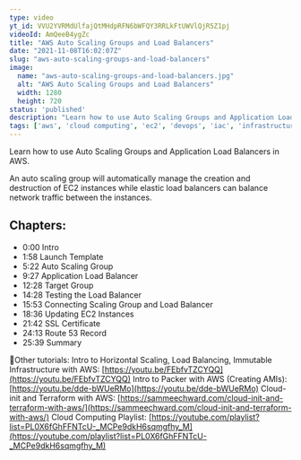 ```yaml
---
type: video
yt_id: VVU2YVRMdUlfajQtMHdpRFN6bWFQY3RRLkFtUWVlQjR5Z1pj
videoId: AmQeeB4ygZc
title: "AWS Auto Scaling Groups and Load Balancers"
date: "2021-11-08T16:02:07Z"
slug: "aws-auto-scaling-groups-and-load-balancers"
image: 
  name: "aws-auto-scaling-groups-and-load-balancers.jpg"
  alt: "AWS Auto Scaling Groups and Load Balancers"
  width: 1280
  height: 720
status: 'published'
description: "Learn how to use Auto Scaling Groups and Application Load Balancers in AWS. "
tags: ['aws', 'cloud computing', 'ec2', 'devops', 'iac', 'infrastructure as code']
---
```


Learn how to use Auto Scaling Groups and Application Load Balancers in AWS. 

An auto scaling group will automatically manage the creation and destruction of EC2 instances while elastic load balancers can balance network traffic between the instances. 


## Chapters:

* 0:00​ Intro
* 1:58 Launch Template
* 5:22 Auto Scaling Group
* 9:27 Application Load Balancer
* 12:28 Target Group
* 14:28 Testing the Load Balancer
* 15:53 Connecting Scaling Group and Load Balancer
* 18:36 Updating EC2 Instances
* 21:42 SSL Certificate
* 24:13 Route 53 Record
* 25:39 Summary

🔗Other tutorials:
Intro to Horizontal Scaling, Load Balancing, Immutable Infrastructure with AWS: [https://youtu.be/FEbfvTZCYQQ](https://youtu.be/FEbfvTZCYQQ)
Intro to Packer with AWS (Creating AMIs): [https://youtu.be/dde-bWUeRMo](https://youtu.be/dde-bWUeRMo)
Cloud-init and Terraform with AWS: [https://sammeechward.com/cloud-init-and-terraform-with-aws/](https://sammeechward.com/cloud-init-and-terraform-with-aws/)
Cloud Computing Playlist: [https://youtube.com/playlist?list=PL0X6fGhFFNTcU-_MCPe9dkH6sqmgfhy_M](https://youtube.com/playlist?list=PL0X6fGhFFNTcU-_MCPe9dkH6sqmgfhy_M)


